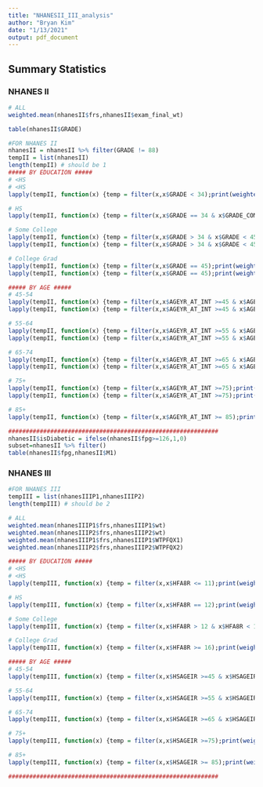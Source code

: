```yaml
---
title: "NHANESII_III_analysis"
author: "Bryan Kim"
date: "1/13/2021"
output: pdf_document
---
```



##########################################
##          Summary Statistics          ##
##########################################

### NHANES II ###
```r

# ALL
weighted.mean(nhanesII$frs,nhanesII$exam_final_wt)

table(nhanesII$GRADE)

#FOR NHANES II
nhanesII = nhanesII %>% filter(GRADE != 88)
tempII = list(nhanesII)
length(tempII) # should be 1
##### BY EDUCATION #####
# <HS 
# <HS 
lapply(tempII, function(x) {temp = filter(x,x$GRADE < 34);print(weighted.mean(temp$frs,temp$exam_final_wt))})

# HS
lapply(tempII, function(x) {temp = filter(x,x$GRADE == 34 & x$GRADE_COMPL == 1);print(weighted.mean(temp$frs_fpg,temp$exam_final_wt))})

# Some College
lapply(tempII, function(x) {temp = filter(x,x$GRADE > 34 & x$GRADE < 45);print(weighted.mean(temp$frs,temp$wt))})
lapply(tempII, function(x) {temp = filter(x,x$GRADE > 34 & x$GRADE < 45);print(weighted.mean(temp$frs_fpg,temp$exam_final_wt))})

# College Grad
lapply(tempII, function(x) {temp = filter(x,x$GRADE == 45);print(weighted.mean(temp$frs,temp$wt))})
lapply(tempII, function(x) {temp = filter(x,x$GRADE == 45);print(weighted.mean(temp$frs,temp$exam_final_wt))})

##### BY AGE #####
# 45-54
lapply(tempII, function(x) {temp = filter(x,x$AGEYR_AT_INT >=45 & x$AGEYR_AT_INT <=54);print(weighted.mean(temp$frs,temp$wt))})
lapply(tempII, function(x) {temp = filter(x,x$AGEYR_AT_INT >=45 & x$AGEYR_AT_INT <=54);print(weighted.mean(temp$frs,temp$exam_final_wt))})

# 55-64
lapply(tempII, function(x) {temp = filter(x,x$AGEYR_AT_INT >=55 & x$AGEYR_AT_INT <=64);print(weighted.mean(temp$frs,temp$wt))})
lapply(tempII, function(x) {temp = filter(x,x$AGEYR_AT_INT >=55 & x$AGEYR_AT_INT <=64);print(weighted.mean(temp$frs,temp$exam_final_wt))})

# 65-74
lapply(tempII, function(x) {temp = filter(x,x$AGEYR_AT_INT >=65 & x$AGEYR_AT_INT <=74);print(weighted.mean(temp$frs,temp$wt))})
lapply(tempII, function(x) {temp = filter(x,x$AGEYR_AT_INT >=65 & x$AGEYR_AT_INT <=74);print(weighted.mean(temp$frs,temp$exam_final_wt))})

# 75+
lapply(tempII, function(x) {temp = filter(x,x$AGEYR_AT_INT >=75);print(weighted.mean(temp$frs,temp$wt))})
lapply(tempII, function(x) {temp = filter(x,x$AGEYR_AT_INT >=75);print(weighted.mean(temp$frs,temp$exam_final_wt))})

# 85+
lapply(tempII, function(x) {temp = filter(x,x$AGEYR_AT_INT >= 85);print(weighted.mean(temp$frs,temp$WTPFHX6))})

############################################################
nhanesII$isDiabetic = ifelse(nhanesII$fpg>=126,1,0)
subset=nhanesII %>% filter()
table(nhanesII$fpg,nhanesII$M1)

```


### NHANES III ###
```r
#FOR NHANES III
tempIII = list(nhanesIIIP1,nhanesIIIP2)
length(tempIII) # should be 2

# ALL
weighted.mean(nhanesIIIP1$frs,nhanesIIIP1$wt)
weighted.mean(nhanesIIIP2$frs,nhanesIIIP2$wt)
weighted.mean(nhanesIIIP1$frs,nhanesIIIP1$WTPFQX1)
weighted.mean(nhanesIIIP2$frs,nhanesIIIP2$WTPFQX2)

##### BY EDUCATION #####
# <HS 
# <HS 
lapply(tempIII, function(x) {temp = filter(x,x$HFA8R <= 11);print(weighted.mean(temp$frs,temp$wt));print(weighted.mean(temp$frs,temp$wt))})

# HS
lapply(tempIII, function(x) {temp = filter(x,x$HFA8R == 12);print(weighted.mean(temp$frs,temp$wt));print(weighted.mean(temp$frs,temp$wt))})

# Some College
lapply(tempIII, function(x) {temp = filter(x,x$HFA8R > 12 & x$HFA8R < 16);print(weighted.mean(temp$frs,temp$wt))})

# College Grad
lapply(tempIII, function(x) {temp = filter(x,x$HFA8R >= 16);print(weighted.mean(temp$frs,temp$wt))})

##### BY AGE #####
# 45-54
lapply(tempIII, function(x) {temp = filter(x,x$HSAGEIR >=45 & x$HSAGEIR <=54);print(weighted.mean(temp$frs,temp$wt))})

# 55-64
lapply(tempIII, function(x) {temp = filter(x,x$HSAGEIR >=55 & x$HSAGEIR <=64);print(weighted.mean(temp$frs,temp$wt))})

# 65-74
lapply(tempIII, function(x) {temp = filter(x,x$HSAGEIR >=65 & x$HSAGEIR <=74);print(weighted.mean(temp$frs,temp$wt))})

# 75+
lapply(tempIII, function(x) {temp = filter(x,x$HSAGEIR >=75);print(weighted.mean(temp$frs,temp$wt))})

# 85+
lapply(tempIII, function(x) {temp = filter(x,x$HSAGEIR >= 85);print(weighted.mean(temp$frs,temp$wt))})

############################################################

```
